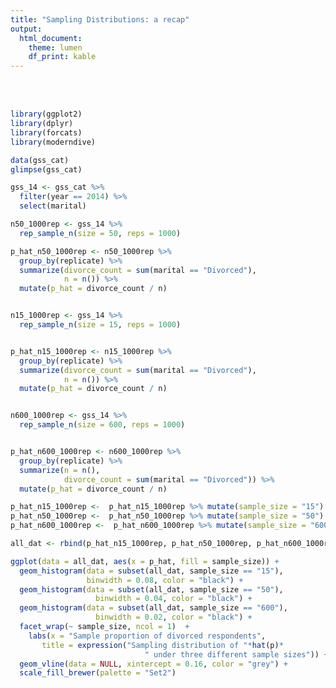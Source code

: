 ```yaml
---
title: "Sampling Distributions: a recap"
output:
  html_document:
    theme: lumen
    df_print: kable
---
```


<br> 
<br> 

[//]: (Bert- I was thinking it might be good to show the students the resulting graph here as follow up after the lab is turned in. Take it or leave it... I wasn't intending to put this in the problem set though. my reasoning was that last semester, they missed the detail that the axes were not the same scale, and did not see from making the histograms that the larger the n the narrower the histogram. This shows that...and could be a nice short follow up in lecture to remind them)


```r
library(ggplot2)
library(dplyr)
library(forcats)
library(moderndive)

data(gss_cat)
glimpse(gss_cat)
```


```r
gss_14 <- gss_cat %>% 
  filter(year == 2014) %>% 
  select(marital)
```

```r
n50_1000rep <- gss_14 %>% 
  rep_sample_n(size = 50, reps = 1000)

p_hat_n50_1000rep <- n50_1000rep %>% 
  group_by(replicate) %>% 
  summarize(divorce_count = sum(marital == "Divorced"), 
            n = n()) %>% 
  mutate(p_hat = divorce_count / n)


n15_1000rep <- gss_14 %>% 
  rep_sample_n(size = 15, reps = 1000)


p_hat_n15_1000rep <- n15_1000rep %>% 
  group_by(replicate) %>% 
  summarize(divorce_count = sum(marital == "Divorced"), 
            n = n()) %>% 
  mutate(p_hat = divorce_count / n)


n600_1000rep <- gss_14 %>% 
  rep_sample_n(size = 600, reps = 1000)


p_hat_n600_1000rep <- n600_1000rep %>% 
  group_by(replicate) %>% 
  summarize(n = n(), 
            divorce_count = sum(marital == "Divorced")) %>% 
  mutate(p_hat = divorce_count / n)
```


```r
p_hat_n15_1000rep <-  p_hat_n15_1000rep %>% mutate(sample_size = "15")
p_hat_n50_1000rep <-  p_hat_n50_1000rep %>% mutate(sample_size = "50")
p_hat_n600_1000rep <-  p_hat_n600_1000rep %>% mutate(sample_size = "600")

all_dat <- rbind(p_hat_n15_1000rep, p_hat_n50_1000rep, p_hat_n600_1000rep)
```

```r
ggplot(data = all_dat, aes(x = p_hat, fill = sample_size)) + 
  geom_histogram(data = subset(all_dat, sample_size == "15"), 
                 binwidth = 0.08, color = "black") + 
  geom_histogram(data = subset(all_dat, sample_size == "50"), 
                   binwidth = 0.04, color = "black") +
  geom_histogram(data = subset(all_dat, sample_size == "600"), 
                   binwidth = 0.02, color = "black") + 
  facet_wrap(~ sample_size, ncol = 1)  + 
    labs(x = "Sample proportion of divorced respondents",
       title = expression("Sampling distribution of "*hat(p)* 
                              " under three different sample sizes")) + 
  geom_vline(data = NULL, xintercept = 0.16, color = "grey") +
  scale_fill_brewer(palette = "Set2")

```
